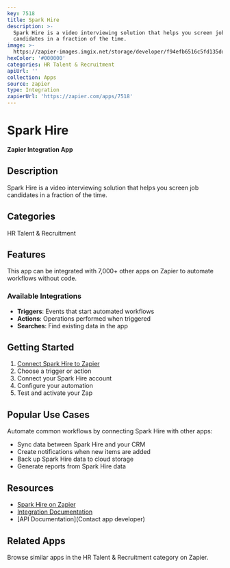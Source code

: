 ```yaml
---
key: 7518
title: Spark Hire
description: >-
  Spark Hire is a video interviewing solution that helps you screen job
  candidates in a fraction of the time.
image: >-
  https://zapier-images.imgix.net/storage/developer/f94efb6516c5fd135ddba0a756f7cbec.png?auto=format%2Ccompress&ixlib=python-3.0.0&q=50
hexColor: '#000000'
categories: HR Talent & Recruitment
apiUrl: ''
collection: Apps
source: zapier
type: Integration
zapierUrl: 'https://zapier.com/apps/7518'
---
```

# Spark Hire

**Zapier Integration App**

## Description

Spark Hire is a video interviewing solution that helps you screen job candidates in a fraction of the time.

## Categories

HR Talent & Recruitment

## Features

This app can be integrated with 7,000+ other apps on Zapier to automate workflows without code.

### Available Integrations

- **Triggers**: Events that start automated workflows
- **Actions**: Operations performed when triggered
- **Searches**: Find existing data in the app

## Getting Started

1. [Connect Spark Hire to Zapier](https://zapier.com/apps/7518)
2. Choose a trigger or action
3. Connect your Spark Hire account
4. Configure your automation
5. Test and activate your Zap

## Popular Use Cases

Automate common workflows by connecting Spark Hire with other apps:

- Sync data between Spark Hire and your CRM
- Create notifications when new items are added
- Back up Spark Hire data to cloud storage
- Generate reports from Spark Hire data

## Resources

- [Spark Hire on Zapier](https://zapier.com/apps/7518)
- [Integration Documentation](https://zapier.com/apps/7518/integrations)
- [API Documentation](Contact app developer)

## Related Apps

Browse similar apps in the HR Talent & Recruitment category on Zapier.
